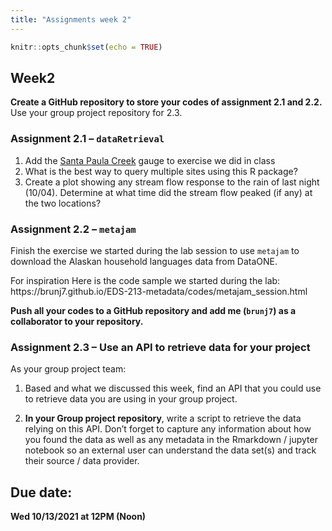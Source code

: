```yaml
---
title: "Assignments week 2"
---
```


```r
knitr::opts_chunk$set(echo = TRUE)
```


## Week2

**Create a GitHub repository to store your codes of assignment 2.1 and 2.2.** Use your group project repository for 2.3.

### Assignment 2.1 --  `dataRetrieval`

1. Add the [Santa Paula Creek](https://waterdata.usgs.gov/nwis/uv?site_no=11113500) gauge to exercise we did in class
2. What is the best way to query multiple sites using this R package?
3. Create a plot showing any stream flow response to the rain of last night (10/04). Determine at what time did the stream flow peaked (if any) at the two locations?

### Assignment 2.2 --  `metajam`

Finish the exercise we started during the lab session to use `metajam` to download the Alaskan household languages data from DataONE. 

For inspiration Here is the code sample we started during the lab: https://brunj7.github.io/EDS-213-metadata/codes/metajam_session.html


**Push all your codes to a GitHub repository and add me (`brunj7`) as a collaborator to your repository.**



### Assignment 2.3 -- Use an API to retrieve data for your project

As your group project team:

1. Based and what we discussed this week, find an API that you could use to retrieve data you are using in your group project.

2. **In your Group project repository**, write a script to retrieve the data relying on this API. Don't forget to capture any information about how you found the data as well as any metadata in the Rmarkdown / jupyter notebook so an external user can understand the data set(s) and track their source / data provider. 


## Due date:

**Wed 10/13/2021 at 12PM (Noon)**

<br>
